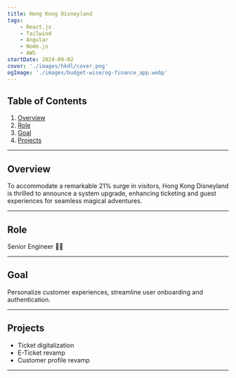 ```yaml
---
title: Hong Kong Disneyland
tags:
    - React.js
    - Tailwind
    - Angular
    - Node.js
    - AWS
startDate: 2024-09-02
cover: './images/hkdl/cover.png'
ogImage: './images/budget-wise/og-finance_app.webp'
---
```


## Table of Contents
1. [Overview](#overview)
1. [Role](#role)
1. [Goal](#goal)
1. [Projects](#projects)

---

## Overview

To accommodate a remarkable 21% surge in visitors, Hong Kong Disneyland is thrilled to announce a system upgrade, enhancing ticketing and guest experiences for seamless magical adventures.

---

## Role

Senior Engineer 👴🏼

---

## Goal

Personalize customer experiences, streamline user onboarding and authentication.

---

## Projects

- Ticket digitalization
- E-Ticket revamp
- Customer profile revamp

___
